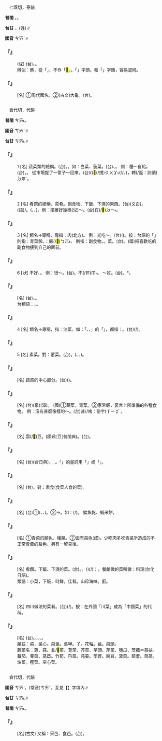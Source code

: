 
=={{ruby|蔡|ㄘㄞˋ}}==

　七蓋切，泰韻

'''普閩''' {{ruby|(文)|ㄘㄞ˪}}。{{ruby|(白)|ㄘㄨㄚ˪}}。

'''台甘''' {{ruby|(文)|ㄘㄞ˪}}。{{ruby|(語)|ㄘㄨㄚ˪}}(姓)∥

'''國音''' <rt>ㄘㄞˋ</rt>∥

    

==='''『{{ruby|蔡|ㄘㄞˋ}}{{ruby|倫|ㄌㄨㄣˊ}}{{ruby|造|ㄗㄠˋ}}{{ruby|紙|ㄓˇ}}』'''===
: (成) (台){{ruby|蔡|ㄘㄞ˪}}{{ruby|倫|ㄌㄨㄣˊ}}{{ruby|造|ㄗㄜ˫}}{{ruby|紙|ㄗㄨㄚˋ/ㄐㄧˋ}}。{{ruby|漢|ㄏㄢ˪}}{{ruby|代|ㄉㄞ˫}}{{ruby|蔡|ㄘㄨㄚ˪}}{{ruby|倫|ㄌㄨㄣˊ}}{{ruby|發|ㄏㄨㄚㆵ}}{{ruby|明|ㆠㄧㄥˊ}}{{ruby|用|ㄧㆲ˫/ㄧㄥ˫}}{{ruby|紙|ㄗㄨㄚˋ}}{{ruby|寫|ㄒㄧㄚˋ}}{{ruby|字|ㆢㄧ˫/ㄌㄧ˫}}。
:辨似：蔡，從「{{ruby|祭|ㄐㄧˋ}}」，不作「<mark>&#xf9ac6;</mark>」。「{{ruby|發|ㄈㄚ}}」字頭，和「{{ruby|祭|ㄐㄧˋ}}」字頭，容易混同。
:
    

==='''『{{ruby|蔡|ㄘㄞˋ}}』'''===
: [名] ①周代國名。②(古文)大龜。(台){{ruby|大|ㄉㄨㄚ˫}}{{ruby|隻|ㄐㄧㄚㆷ}}{{ruby|龜|ㄍㄨ}}。
    

=={{ruby|菜|ㄘㄞˋ}}==

　倉代切，代韻

'''普閩''' <rt>ㄘㄞ˪</rt>。

'''國音''' <rt>ㄘㄞˋ</rt>∥

'''台甘''' <rt>ㄘㄞ˪</rt>∥

    

==='''『{{ruby|菜|ㄘㄞˋ}}』'''===
:1  [名] 蔬菜類的總稱。(台){{ruby|菜|ㄘㄞ˪}}{{ruby|蔬|ㄙㄨㆤ/ㄙㆤ}}。{{ruby|青|ㄘㆥ/ㄑㆪ}}{{ruby|菜|ㄘㄞ˪}}。如：白菜、菠菜。(台){{ruby|白|ㄅㆤㆷ ͘}}{{ruby|菜|ㄘㄞ˪}}、{{ruby|菠|ㄅㆤˊ/ㄅㄨㆤˊ}}{{ruby|薐|ㄌㄧㄥˊ}}{{ruby|菜|ㄘㄞ˪}}。 例：種～自給。(台){{ruby|青|ㄘㆥ/ㄑㆪ}}{{ruby|菜|ㄘㄞ˪}}{{ruby|家|ㄍㄚ}}{{ruby|己|ㄉㄧ˫/ㄍㄧ˫}}{{ruby|種|ㄐㄧㄥ˪}}，{{ruby|家|ㄍㄚ}}{{ruby|己|ㄉㄧ˫/ㄍㄧ˫}}{{ruby|食|ㄐㄧㄚㆷ ͘}}。 從市場提了一筐子～回來。(台){{ruby|對|ㄉㄨㄧ˪}}{{ruby|菜|ㄘㄞ˪}}{{ruby|市|ㄑㄧ˫}}({{ruby|仔|ㄚ}})<mark>&#xffec0;</mark>(/摜)<rt>ㄍㄨㆩ˫</rt>{{ruby|一|ㄐㄧㆵ ͘}}{{ruby|籃|ㄋㄚˊ}}{{ruby|仔|ㄚ}}{{ruby|菜|ㄘㄞ˪}}(/{{ruby|青|ㄘㆥ/ㄑㆪ}}{{ruby|菜|ㄘㄞ˪}}/{{ruby|菜|ㄘㄞ˪}}{{ruby|蔬|ㄙㄨㆤ/ㄙㆤ}}{{ruby|或|ㄧㄚㆷ ͘}}{{ruby|魚|ㄏㄧˊ/ㄏㄨˊ}}、{{ruby|肉|ㆠㄚㆷ}})，轉(/返：訓讀)<rt>ㄉㆭˋ</rt>{{ruby|來|·ㄌㄞˊ}}。
    

==='''『{{ruby|菜|ㄘㄞˋ}}』'''===
:2  [名] 肴饌的總稱、菜肴。副食物、下飯、下酒的東西。(台){{ruby|副|ㄏㄨ˪}}{{ruby|食|ㄒㄧㆵ ͘}}{{ruby|物|ㆠㄨㆵ ͘}}(文白)。{{ruby|物|ㄇㄧㆷ ͘/ㄇㆭㆷ ͘}}{{ruby|配|ㄆㄨㆤ˪}}(語)/{{ruby|菜|ㄘㄞ˪}}{{ruby|湯|ㄊㆭ}}。{{ruby|煮|ㄐㄧˋ/ㄗㄨˋ}}{{ruby|好|ㄏㄜˋ}}{{ruby|丌|ㆤ}}{{ruby|一|ㄐㄧㆵ ͘}}{{ruby|碗|ㄨㆩˋ}}{{ruby|一|ㄐㄧㆵ ͘}}{{ruby|碗|ㄨㆩˋ}}{{ruby|丌|ㆤ}}{{ruby|湯|ㄊㆭ}}({{ruby|魚|ㄏㄧˊ}}{{ruby|湯|ㄊㆭ}}、{{ruby|肉|ㆠㄚㆷ}}{{ruby|湯|ㄊㆭ}}、{{ruby|卵|ㄋㆭ˫}}{{ruby|湯|ㄊㆭ}}{{ruby|等|ㄉㄧㄥˋ}})。例：擺著好幾樣(兒)～。(台){{ruby|桌|ㄉㄜㆷ}}{{ruby|頂|ㄉㄧㄥˋ}}{{ruby|排|ㄅㄞˊ}}{{ruby|出|ㄘㄨㆵ}}{{ruby|幾|ㄍㄨㄧˋ}}{{ruby|若|ㄋㄚ˫}}{{ruby|碗|ㄨㆩˋ}}{{ruby|菜|ㄘㄞ˪}}在(/<mark>&#xffb50;</mark>)<rt>ㄉㄧ˫</rt>{{ruby|咧|ㄌㆤ˪}}。
    

==='''『{{ruby|菜|ㄘㄞˋ}}』'''===
:3  [名] 類名→專稱、專指：肉(北方)。 例：光吃～。(台){{ruby|專|ㄗㄨㄢ}}{{ruby|食|ㄐㄧㄚㆷ ͘}}{{ruby|肉|ㆠㄚㆷ}}({{ruby|類|ㄌㄨㄧ˪}})。按：台語的「{{ruby|專|ㄗㄨㄢ}}{{ruby|食|ㄐㄧㄚㆷ ͘}}{{ruby|菜|ㄘㄞ˪}}」則指：青菜餚。{{ruby|如|ㄌㄨˊ}}：{{ruby|專|ㄗㄨㄢ}}{{ruby|食|ㄐㄧㄚㆷ ͘}}{{ruby|菜|ㄘㄞ˪}}{{ruby|無|ㆠㄜˊ}}{{ruby|配|ㄆㆤ˪/ㄆㄨㆤ˪}}飯(/<mark>&#xffad1;</mark>)<rt>ㄅㆭ˫</rt>。 則指：副食物。。{{ruby|摟|ㄌㄡ}}菜。(台){{ruby|攔|ㆩˊ}}{{ruby|菜|ㄘㄞ˪}}。(國)把喜歡吃的副食物摟到自己的面前。
    

==='''『{{ruby|菜|ㄘㄞˋ}}』'''===
:6  [狀] 不好、{{ruby|差|ㄔㄚˋ}}。 例：很～。(台){{ruby|真|ㄐㄧㄣ}}{{ruby|<mark>&#xffb4e;</mark>|ㆠㄞˋ}}。{{ruby|誠|ㄐㄧㆩˊ}}不(/伓)<rt>ㆬ˫</rt>{{ruby|好|ㄏㄜˋ}}。 ～貨。(台){{ruby|荏|ㄌㆰˋ}}{{ruby|貨|ㄏㆤ˪/ㄏㄨㆤ˪}}。{{ruby|含|ㄏㆰ}}*{{ruby|脆|ㄙㄠ}}{{ruby|貨|ㄏㆤ˪/ㄏㄨㆤ˪}}。
    

==='''『{{ruby|菜|ㄘㄞˋ}}{{ruby|刀|ㄉㄠ}}』'''===
: [名] (台){{ruby|菜|ㄘㄞ˪}}{{ruby|刀|ㄉㄜ}}。{{ruby|切|ㄑㄧㄚㆵ}}{{ruby|菜|ㄘㄞ˪}}{{ruby|用|ㄧㆲ˫/ㄧㄥ˫}}{{ruby|丌|ㆤ}}{{ruby|刀|ㄉㄜ}}。
:台類語：{{ruby|柴|ㄘㄚˊ}}{{ruby|刀|ㄉㄜ}}、{{ruby|鉸|ㄍㄚ}}{{ruby|刀|ㄉㄜ}}。
:
    

==='''『{{ruby|菜|ㄘㄞˋ}}』'''===
:4  [名] 類名→專稱，指：油菜。如：「{{ruby|菜|ㄘㄞ˪}}{{ruby|花|ㄏㄨㆤ}}、{{ruby|菜|ㄘㄞ˪}}{{ruby|子|ㄐㄧˋ}}、{{ruby|菜|ㄘㄞ˪}}{{ruby|油|ㄧㄨˊ}}」的「{{ruby|菜|ㄘㄞ˪}}」，都指：{{ruby|油|ㄧㄨˊ}}{{ruby|菜|ㄘㄞ˪}}。(台){{ruby|油|ㄧㄨˊ}}{{ruby|菜|ㄘㄞ˪}}(/{{ruby|油|ㄧㄨˊ}}{{ruby|芥|ㄍㄨㄚ˪}}{{ruby|菜|ㄘㄞ˪}})。
    

==='''『{{ruby|菜|ㄘㄞˋ}}』'''===
:5  [名] 素菜。對：葷菜。(台){{ruby|植|ㄒㄧㆵ ͘/ㄐㄧㆵ ͘}}{{ruby|物|ㆠㄨㆵ ͘}}{{ruby|性|ㄒㄧㄥ˪}}{{ruby|副|ㄏㄨ˪}}{{ruby|食|ㄒㄧㆵ ͘}}{{ruby|物|ㆠㄨㆵ ͘}}。({{ruby|除|ㄉㄨˊ}}{{ruby|了|ㄌㄧㄠˋ}}{{ruby|蔥|ㄘㆲ}}、{{ruby|韭|ㄍㄨˋ}}、{{ruby|蒜|ㄙㄨㄢ˪}}{{ruby|等|ㄉㄧㄥˋ}}{{ruby|刺|ㄑㄧ˪}}{{ruby|激|ㄍㄧㆤㆶ}}{{ruby|性|ㄒㄧㄥ˪}}{{ruby|植|ㄒㄧㆵ ͘/ㄐㄧㆵ ͘}}{{ruby|物|ㆠㄨㆵ ͘}})。
    

==='''『{{ruby|菜|ㄘㄞˋ}}{{ruby|心|ㄒㄧㄣ}}』'''===
: [名] 蔬菜的中心部分。(台){{ruby|菜|ㄘㄞ˪}}{{ruby|芯|ㄒㄧㆬ}}({{ruby|芥|ㄍㄨㄚ˪}}{{ruby|菜|ㄘㄞ˪}}{{ruby|丌|ㆤ}}{{ruby|芯|ㄒㄧㆬ}}{{ruby|部|ㄅㆦ˫}})。
    

==='''『{{ruby|菜|ㄘㄞˋ}}{{ruby|蔬|ㄕㄨ}}』'''===
: [名] (台){{ruby|菜|ㄘㄞ˪}}{{ruby|蔬|ㄙㄨㆤ}}(泉){{ruby|/|ㄙㆤ}}(漳)。 (國)①蔬菜。青菜。②家常飯，宴席上所準備的各種食物。 例：沒有甚麼像樣的～。(台){{ruby|無|ㆠㄜˊ}}甚(/啥：俗字)<rt>ㄒㄧㆩˋ</rt>{{ruby|麼|ㄇㄧㆷ}}{{ruby|較|ㄎㄚㆷ}}{{ruby|好|ㄏㄜˋ}}{{ruby|丌|ㆤ}}{{ruby|菜|ㄘㄞ˪}}{{ruby|色|ㄒㄧㆤㆶ}}。
    

==='''『{{ruby|菜|ㄘㄞˋ}}{{ruby|豆|ㄉㄡˋ}}』'''===
: [名] 雲(/<mark>&#xffbe3;</mark>)豆。(國)豇豆(普閩典)。(台){{ruby|菜|ㄘㄞ˪}}{{ruby|豆|ㄉㄠ˫}}。
    

==='''『{{ruby|菜|ㄘㄞˋ}}{{ruby|攤|ㄊㄢ}}』'''===
: [名] (台){{ruby|菜|ㄘㄞ˪}}{{ruby|架|ㄍㆤ˪}}{{ruby|仔|ㄚ}}(台日典)。{{ruby|諧|ㄏㄞˊ}}：{{ruby|菜|ㄘㄞ˪}}{{ruby|格|ㄍㆤㆷ}}{{ruby|仔|ㄚ}}。「{{ruby|菜|ㄘㄞ˪}}{{ruby|架|ㄍㆤ˪}}{{ruby|仔|ㄚ}}」的量詞用「{{ruby|格|ㄍㆤㆷ}}」或「{{ruby|擔|ㄉㆩ˪}}」。
    

==='''『{{ruby|葷|ㄏㄨㄣ}}{{ruby|菜|ㄘㄞˋ}}』'''===
: [名] (台){{ruby|臊|ㄘㄜ}}{{ruby|菜|ㄘㄞ˪}}。對：素食(食菜人食的菜)。
    

==='''『{{ruby|酒|ㄐㄧㄡˇ}}{{ruby|菜|ㄘㄞˋ}}』'''===
: [名] (台)①{{ruby|酒|ㄐㄧㄨˋ}}{{ruby|及|ㄍㄚㆴ}}{{ruby|配|ㄆㄨㆤ˪/ㄆㆤ˪}}{{ruby|酒|ㄐㄧㄨˋ}}{{ruby|丌|ㆤ}}{{ruby|物|ㄇㆭㆷ ͘/ㄇㄧㆷ ͘}}({{ruby|魚|ㄏㄧˊ/ㄏㄨˊ}}{{ruby|肉|ㆠㄚㆷ}}、{{ruby|土|ㄊㆦˊ}}{{ruby|豆|ㄉㄠ˫}}、{{ruby|青|ㄘㆥ/ㄑㆪ}}{{ruby|菜|ㄘㄞ˪}}{{ruby|等|ㄉㄧㄥˋ}})。②→{{ruby|食|ㄐㄧㄚㆷ ͘}}{{ruby|酒|ㄐㄧㄨˋ}}{{ruby|丌|ㆤ}}{{ruby|物|ㄇㄧㆷ ͘/ㄇㆭㆷ ͘}}{{ruby|配|ㄆㆤ˪/ㄆㄨㆤ˪}}。如：{{ruby|塗|ㄊㆦˊ}}{{ruby|豆|ㄉㄠ˫}}(/{{ruby|土|ㄊㆦˊ}}{{ruby|豆|ㄉㄠ˫}})。 鰇魚乾、蝦米餅。
    

==='''『{{ruby|菜|ㄘㄞˋ}}{{ruby|色|ㄙㄜˋ}}』'''===
: [名] ①青菜的顏色、種類。②面有菜色(成)。少吃肉多吃青菜所造成的不正常青黃的臉色。另有一解見後。
    

==='''『{{ruby|菜|ㄘㄞˋ}}{{ruby|肴|ㄧㄠˊ}}』'''===
: [名] 肴饌。下飯、下酒的菜。(台){{ruby|物|ㄇㆭㆷ ͘/ㄇㄧㆷ ͘}}{{ruby|配|ㄆㆤ˪/ㄆㄨㆤ˪}}。{{ruby|配|ㄆㆤ˪/ㄆㄨㆤ˪}}{{ruby|飯|ㄅㆭ˫}}{{ruby|丌|ㆤ}}{{ruby|副|ㄏㄨ˪}}{{ruby|食|ㄒㄧㆵ ͘}}{{ruby|物|ㆠㄨㆵ ͘}}。{{ruby|較|ㄎㄚㆷ}}{{ruby|講|ㄍㄤˋ}}{{ruby|究|ㄍㄧㄨ˪}}({{ruby|煮|ㄐㄧˋ/ㄗㄨˋ}}){{ruby|較|ㄎㄚㆷ}}{{ruby|好|ㄏㄜˋ}}{{ruby|芳|ㄆㄤ}}{{ruby|派|ㄆㄞ˪}}(/{{ruby|豐|ㄆㄤ}}{{ruby|沛|ㄆㄞ˪/ㄆㆤ˪/ㄆㄨㆤ˪}}){{ruby|丌|ㆤ}}{{ruby|叫|ㄍㄧㄜ˪}}{{ruby|做|ㄗㄨㆤ˪/ㄗㄜ˪}}：{{ruby|菜|ㄘㄞ˪}}{{ruby|路|ㄌㆦ˫}}。餐館做的菜叫做：料理(台化日語)。
:類語：小菜，下飯，時鮮。佳肴。山珍海味。{{ruby|郇|ㄒㄩㄣˊ}}廚。
:
    

==='''『{{ruby|川|ㄔㄨㄢ}}{{ruby|菜|ㄘㄞˋ}}』'''===
: [名] 四川做法的菜肴。(台){{ruby|四|ㄙㄨ˪}}{{ruby|川|ㄘㄨㄢ}}{{ruby|菜|ㄘㄞ˪}}(/{{ruby|料|ㄌㄧㄠ˫}}{{ruby|理|ㄌㄧˋ}})。按：在外國「川菜」成為「中國菜」的代稱。
    

==='''『{{ruby|蔬|ㄕㄨ}}{{ruby|菜|ㄘㄞˋ}}』'''===
: [名] (台){{ruby|青|ㄘㆥ/ㄑㆪ}}{{ruby|菜|ㄘㄞ˪}}。{{ruby|通|ㄊㄤ}}{{ruby|作|ㄗㄜ˪}}{{ruby|物|ㄇㆭㆷ ͘/ㄇㄧㆷ ͘}}{{ruby|配|ㄆㆤ˪/ㄆㄨㆤ˪}}{{ruby|丌|ㆤ}}{{ruby|白|ㄅㆤㆷ ͘}}{{ruby|菜|ㄘㄞ˪}}、{{ruby|芥|ㄍㄨㄚ˪}}{{ruby|菜|ㄘㄞ˪}}、{{ruby|菜|ㄘㄞ˪}}{{ruby|頭|ㄊㄠˊ}}、{{ruby|金|ㄍㄧㆬ}}{{ruby|瓜|ㄍㄨㆤ}}{{ruby|等|ㄉㄧㄥˋ}}。
:類語：菜，菜心。菜葉。葉甲。{{ruby|桯|ㄊㄧㄥ}}子。花軸。莖。菜頭。
:
:蔬菜名：蔥、蒜、韭/<mark>&#xf9f4f;</mark>菜、莧菜、芥菜、芋頭、芹菜、匏瓜、茨菰＝慈姑。蕃茄、蓴菜、萵苣。竹筍、荇菜。芫荽。荸薺。豌豆。菠菜。葫蘆。茼萵。油菜。薤菜。空心菜。
:
    

=={{ruby|采|ㄘㄞˋ}}==

　倉代切，代韻

'''國音''' <rt>ㄘㄞˋ</rt>。(常音)<rt>ㄘㄞˇ</rt>。互見【{{ruby|寀|ㄘㄞˇ}}】字項內∥

'''台甘''' <rt>ㄘㄞ˪</rt>∥

'''普閩''' <rt>ㄘㄞ˪</rt>。

    

==='''『{{ruby|采|ㄘㄞˋ}}{{ruby|地|ㄉㄧˋ}}』'''===
: [名](古文) 又稱：采邑、食邑。(台){{ruby|古|ㄍㆦˋ}}{{ruby|早|ㄗㄚˋ}}{{ruby|卿|ㄎㄧㄥ}}{{ruby|大|ㄉㄞ˫}}{{ruby|夫|ㄏㄨ}}{{ruby|受|ㄒㄧㄨ˫}}{{ruby|封|ㄏㆲ}}{{ruby|丌|ㆤ}}{{ruby|地|ㄉㄨㆤ˫/ㄉㆤ˫}}。
    
